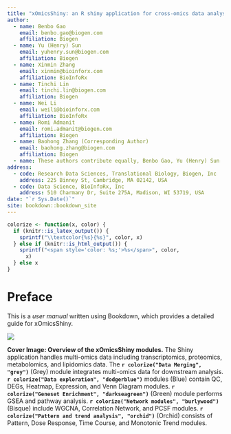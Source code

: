 ```yaml
---
title: "xOmicsShiny: an R shiny application for cross-omics data analysis and pathway mapping" 
author:
  - name: Benbo Gao
    email: benbo.gao@biogen.com
    affiliation: Biogen
  - name: Yu (Henry) Sun
    email: yuhenry.sun@biogen.com
    affiliation: Biogen
  - name: Xinmin Zhang
    email: xinmin@bioinforx.com
    affiliation: BioInfoRx
  - name: Tinchi Lin
    email: tinchi.lin@biogen.com
    affiliation: Biogen
  - name: Wei Li
    email: weili@bioinforx.com
    affiliation: BioInfoRx
  - name: Romi Admanit
    email: romi.admanit@biogen.com
    affiliation: Biogen
  - name: Baohong Zhang (Corresponding Author)
    email: baohong.zhang@biogen.com
    affiliation: Biogen
  - name: These authors contribute equally, Benbo Gao, Yu (Henry) Sun
address:
  - code: Research Data Sciences, Translational Biology, Biogen, Inc
    address: 225 Binney St, Cambridge, MA 02142, USA
  - code: Data Science, BioInfoRx, Inc
    address: 510 Charmany Dr, Suite 275A, Madison, WI 53719, USA
date: "`r Sys.Date()`"
site: bookdown::bookdown_site
---
```


```r
colorize <- function(x, color) {
  if (knitr::is_latex_output()) {
    sprintf("\\textcolor{%s}{%s}", color, x)
  } else if (knitr::is_html_output()) {
    sprintf("<span style='color: %s;'>%s</span>", color,
      x)
  } else x
}
```

# Preface {-}

This is a *user manual* written using Bookdown, which provides a detailed guide for xOmicsShiny.

[![](https://interactivereport.github.io/xOmicsShiny/images/Cover.png)](https://interactivereport.github.io/xOmicsShiny/images/Cover.png){target="_blank"}

**Cover Image: Overview of the xOmicsShiny modules.** The Shiny application handles multi-omics data including transcriptomics, proteomics, metabolomics, and lipidomics data. The **`r colorize("Data Merging", "grey")`** (Grey) module integrates multi-omics data for downstream analysis. **`r colorize("Data exploration", "dodgerblue")`** modules (Blue) contain QC, DEGs, Heatmap, Expression, and Venn Diagram modules. **`r colorize("Geneset Enrichment", "darkseagreen")`** (Green) module performs GSEA and pathway analysis. **`r colorize("Network modules", "burlywood")`** (Bisque) include WGCNA, Correlation Network, and PCSF modules. **`r colorize("Pattern and trend analysis", "orchid")`** (Orchid) consists of Pattern, Dose Response, Time Course, and Monotonic Trend modules.